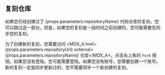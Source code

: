 
## 复刻仓库

如果您已经创建过了 {props.parameters.repositoryName} 代码仓库的复刻，您可以跳过这一部分。但是，如果您的复刻是一段时间之前创建的，您可能需要先同步您的复刻。

为了创建新的复刻，您需要访问 <MDX_A href={props.parameters.repositoryUrl} external>{props.parameters.repositoryName} 仓库</MDX_A>。点击右上角的 `Fork` 按钮。如果您没有登陆，您可能需要登陆。如果您没有账号，您需要创建一个账号。新的复刻一定是同步更新过的，您不需要同步一个新创建的复刻。 
